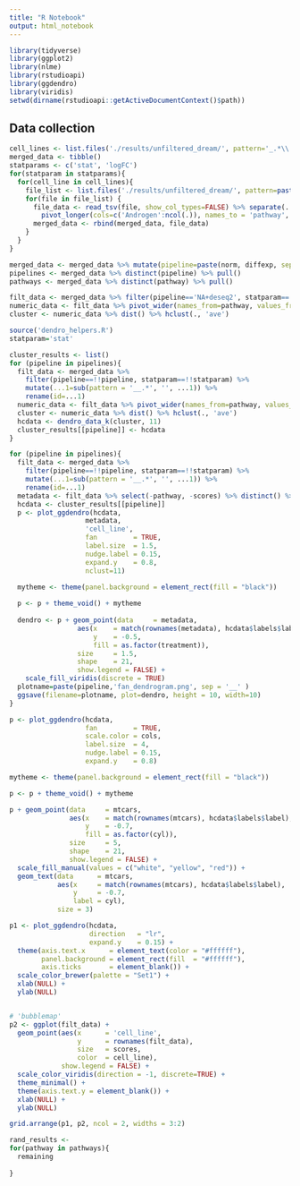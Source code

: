 ```yaml
---
title: "R Notebook"
output: html_notebook
---
```


```r
library(tidyverse)
library(ggplot2)
library(nlme)
library(rstudioapi)
library(ggdendro)
library(viridis)
setwd(dirname(rstudioapi::getActiveDocumentContext()$path))

```

## Data collection
```r
cell_lines <- list.files('./results/unfiltered_dream/', pattern='_.*\\.tsv$') %>% sub(pattern='_.*\\.tsv', replacement='') %>% unique()
merged_data <- tibble()
statparams <- c('stat', 'logFC')
for(statparam in statparams){
  for(cell_line in cell_lines){
    file_list <- list.files('./results/unfiltered_dream/', pattern=paste(cell_line, '_.*__', statparam,'__cons__decoupleroutput.tsv', sep='')) %>% paste('./results/unfiltered_dream/', ., sep='')
    for(file in file_list) {
      file_data <- read_tsv(file, show_col_types=FALSE) %>% separate(...1, into=c('cell_line_treatment','norm', 'diffexp', 'dcmethod'), sep='__', remove=FALSE) %>% separate(cell_line_treatment, into=c('cell_line', 'treatment'), sep='_') %>%
        pivot_longer(cols=c('Androgen':ncol(.)), names_to = 'pathway', values_to = 'scores') %>% select(-dcmethod) %>% mutate(statparam=!!statparam)
      merged_data <- rbind(merged_data, file_data)
    }
  }
}

```

```r
merged_data <- merged_data %>% mutate(pipeline=paste(norm, diffexp, sep = '+'))
pipelines <- merged_data %>% distinct(pipeline) %>% pull()
pathways <- merged_data %>% distinct(pathway) %>% pull()
```

```r
filt_data <- merged_data %>% filter(pipeline=='NA+deseq2', statparam==!!statparam) %>% mutate(...1=sub(pattern = '__.*', '', ...1)) %>% rename(id=...1)
numeric_data <- filt_data %>% pivot_wider(names_from=pathway, values_from=scores,id_cols = id)
cluster <- numeric_data %>% dist() %>% hclust(., 'ave')

```
```r
source('dendro_helpers.R')
statparam='stat'
```


```r
cluster_results <- list()
for (pipeline in pipelines){
  filt_data <- merged_data %>% 
    filter(pipeline==!!pipeline, statparam==!!statparam) %>% 
    mutate(...1=sub(pattern = '__.*', '', ...1)) %>% 
    rename(id=...1)
  numeric_data <- filt_data %>% pivot_wider(names_from=pathway, values_from=scores,id_cols = id) %>% column_to_rownames('id')
  cluster <- numeric_data %>% dist() %>% hclust(., 'ave')
  hcdata <- dendro_data_k(cluster, 11)
  cluster_results[[pipeline]] <- hcdata
}
```

```r
for (pipeline in pipelines){
  filt_data <- merged_data %>% 
    filter(pipeline==!!pipeline, statparam==!!statparam) %>% 
    mutate(...1=sub(pattern = '__.*', '', ...1)) %>% 
    rename(id=...1)
  metadata <- filt_data %>% select(-pathway, -scores) %>% distinct() %>% column_to_rownames(.,'id')
  hcdata <- cluster_results[[pipeline]]
  p <- plot_ggdendro(hcdata,
                   metadata,
                   'cell_line',
                   fan         = TRUE,
                   label.size  = 1.5,
                   nudge.label = 0.15,
                   expand.y    = 0.8,
                   nclust=11)

  mytheme <- theme(panel.background = element_rect(fill = "black"))
  
  p <- p + theme_void() + mytheme 
  
  dendro <- p + geom_point(data     = metadata, 
                 aes(x    = match(rownames(metadata), hcdata$labels$label),
                     y    = -0.5,
                     fill = as.factor(treatment)),
                 size     = 1.5,
                 shape    = 21,
                 show.legend = FALSE) +
    scale_fill_viridis(discrete = TRUE)
  plotname=paste(pipeline,'fan_dendrogram.png', sep = '__' )
  ggsave(filename=plotname, plot=dendro, height = 10, width=10)
}
```


```r
p <- plot_ggdendro(hcdata,
                   fan         = TRUE,
                   scale.color = cols,
                   label.size  = 4,
                   nudge.label = 0.15,
                   expand.y    = 0.8)

mytheme <- theme(panel.background = element_rect(fill = "black"))

p <- p + theme_void() + mytheme

p + geom_point(data     = mtcars, 
               aes(x    = match(rownames(mtcars), hcdata$labels$label),
                   y    = -0.7,
                   fill = as.factor(cyl)),
               size     = 5,
               shape    = 21,
               show.legend = FALSE) +
  scale_fill_manual(values = c("white", "yellow", "red")) +
  geom_text(data      = mtcars, 
            aes(x     = match(rownames(mtcars), hcdata$labels$label),
                y     = -0.7,
                label = cyl),
            size = 3)
```



```r
p1 <- plot_ggdendro(hcdata,
                    direction   = "lr",
                    expand.y    = 0.15) +
  theme(axis.text.x      = element_text(color = "#ffffff"),
        panel.background = element_rect(fill  = "#ffffff"),
        axis.ticks       = element_blank()) + 
  scale_color_brewer(palette = "Set1") +
  xlab(NULL) +
  ylab(NULL)


# 'bubblemap'
p2 <- ggplot(filt_data) +
  geom_point(aes(x      = 'cell_line',
                 y      = rownames(filt_data),
                 size   = scores,
                 color  = cell_line),
             show.legend = FALSE) +
  scale_color_viridis(direction = -1, discrete=TRUE) +
  theme_minimal() +
  theme(axis.text.y = element_blank()) +
  xlab(NULL) +
  ylab(NULL)

grid.arrange(p1, p2, ncol = 2, widths = 3:2)
```

```r
rand_results <- 
for(pathway in pathways){
  remaining
  
}
```

